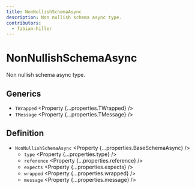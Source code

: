 ```yaml
---
title: NonNullishSchemaAsync
description: Non nullish schema async type.
contributors:
  - fabian-hiller
---
```



# NonNullishSchemaAsync

Non nullish schema async type.

## Generics

- `TWrapped` <Property {...properties.TWrapped} />
- `TMessage` <Property {...properties.TMessage} />

## Definition

- `NonNullishSchemaAsync` <Property {...properties.BaseSchemaAsync} />
  - `type` <Property {...properties.type} />
  - `reference` <Property {...properties.reference} />
  - `expects` <Property {...properties.expects} />
  - `wrapped` <Property {...properties.wrapped} />
  - `message` <Property {...properties.message} />
